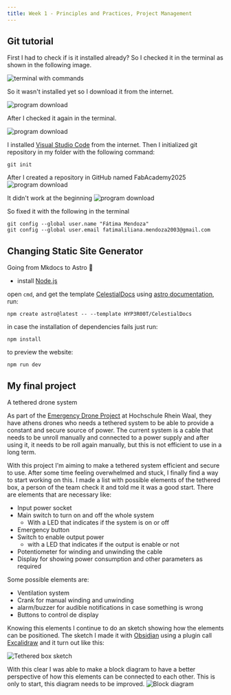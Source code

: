 ```yaml
---
title: Week 1 - Principles and Practices, Project Management
---
```


## Git tutorial

First I had to check if is it installed already? 
So I checked it in the terminal as shown in the following image.

![terminal with commands](./week-01/git-installed.png)

So it wasn't installed yet so I download it from the internet.

![program download](./week-01/download.png)

After I checked it again in the terminal. 

![program download](./week-01/already-installed.png)

I installed [Visual Studio Code](https://code.visualstudio.com/download) from the internet. Then I initialized git repository in my folder with the following command:

```
git init 
```
After I created a repository in GitHub named FabAcademy2025
![program download](./week-01/git-repository.png)

It didn't work at the beginning
![program download](./week-01/fail.png)

So fixed it with the following in the terminal

```
git config --global user.name "Fátima Mendoza"
git config --global user.email fatimaliliana.mendoza2003@gmail.com
```

## Changing Static Site Generator

Going from Mkdocs to Astro 🚀

- install [Node.js](https://nodejs.org/es)

open `cmd`, and get the template [CelestialDocs](https://astro.build/themes/details/celestialdocs/) using [astro documentation](https://docs.astro.build/en/install-and-setup/#use-a-theme-or-starter-template), run:
```
npm create astro@latest -- --template HYP3R00T/CelestialDocs
```

in case the installation of dependencies fails just run:
```
npm install
```

to preview the website:
```
npm run dev
```

## My final project

A tethered drone system

As part of the [Emergency Drone Project](https://wiki.eolab.de/doku.php?id=eolab:emergency_drone:start) at Hochschule Rhein Waal, they have athens drones who needs a tethered system to be able to provide a constant and secure source of power. 
The current system is a cable that needs to be unroll manually and connected to a power supply and after using it, it needs to be roll again manually, but this is not efficient to use in a long term. 

With this project I'm aiming to make a tethered system efficient and secure to use. After some time feeling overwhelmed and stuck, I finally find a way to start working on this. I made a list with possible elements of the tethered box, a person of the team check it and told me it was a good start. 
There are elements that are necessary like:
- Input power socket
- Main switch to turn on and off the whole system
  - With a LED that indicates if the system is on or off
- Emergency button
- Switch to enable output power
  - with a LED that indicates if the output is enable or not
- Potentiometer for winding and unwinding the cable
- Display for showing power consumption and other parameters as required

Some possible elements are:
- Ventilation system
- Crank for manual winding and unwinding
- alarm/buzzer for audible notifications in case something is wrong
- Buttons to control de display

Knowing this elements I continue to do an sketch showing how the elements can be positioned. The sketch I made it with [Obsidian](https://obsidian.md/) using a plugin call [Excalidraw](https://excalidraw.com/) and it turn out like this: 

![Tethered box sketch](./week-01/Tethered_drone_skecth.png)

With this clear I was able to make a block diagram to have a better perspective of how this elements can be connected to each other. This is only to start, this diagram needs to be improved. 
![Block diagram](./week-01/Block_diagram.png)




